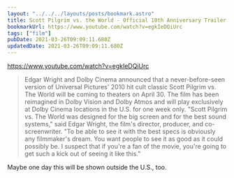 ```yaml
---
layout: "../../../layouts/posts/bookmark.astro"
title: Scott Pilgrim vs. the World - Official 10th Anniversary Trailer
bookmarkUrl: https://www.youtube.com/watch?v=egkIeDQiUrc
tags: ["film"]
pubDate: 2021-03-26T09:09:11.680Z
updatedDate: 2021-03-26T09:09:11.680Z
---
```


https://www.youtube.com/watch?v=egkIeDQiUrc

> Edgar Wright and Dolby Cinema announced that a never-before-seen version of Universal Pictures' 2010 hit cult classic Scott Pilgrim vs. The World will be coming to theaters on April 30. The film has been reimagined in Dolby Vision and Dolby Atmos and will play exclusively at Dolby Cinema locations in the U.S. for one week only. "Scott Pilgrim vs. The World was designed for the big screen and for the best sound systems," said Edgar Wright, the film's director, producer, and co-screenwriter. "To be able to see it with the best specs is obviously any filmmaker's dream. You want people to see it as good as it could possibly be. I suspect that if you're a fan of the movie, you're going to get such a kick out of seeing it like this."

Maybe one day this will be shown outside the U.S., too.
